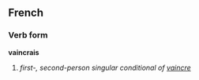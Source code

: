 ==French==
===Verb form===
'''vaincrais'''

# ''first-, second-person singular conditional of [[vaincre]]''